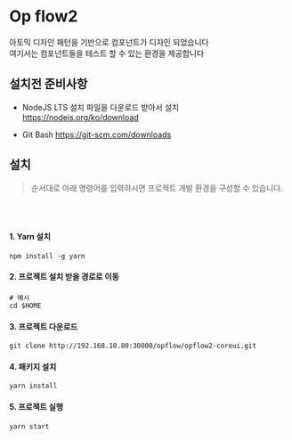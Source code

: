 
<Meta title="Introduction"/>

<style>{`
  .subheading {
    --mediumdark: '#999999';
    font-weight: 900;
    font-size: 13px;
    color: #999;
    letter-spacing: 6px;
    line-height: 24px;
    text-transform: uppercase;
    margin-bottom: 12px;
    margin-top: 40px;
  }

  .link-list {
    display: grid;
    grid-template-columns: 1fr;
    grid-template-rows: 1fr 1fr;
    row-gap: 10px;
  }

  @media (min-width: 620px) {
    .link-list {
      row-gap: 20px;
      column-gap: 20px;
      grid-template-columns: 1fr 1fr;
    }
  }

  @media all and (-ms-high-contrast:none) {
  .link-list {
      display: -ms-grid;
      -ms-grid-columns: 1fr 1fr;
      -ms-grid-rows: 1fr 1fr;
    }
  }

  .link-item {
    display: block;
    padding: 20px 30px 20px 15px;
    border: 1px solid #00000010;
    border-radius: 5px;
    transition: background 150ms ease-out, border 150ms ease-out, transform 150ms ease-out;
    color: #333333;
    display: flex;
    align-items: flex-start;
  }

  .link-item:hover {
    border-color: #1EA7FD50;
    transform: translate3d(0, -3px, 0);
    box-shadow: rgba(0, 0, 0, 0.08) 0 3px 10px 0;
  }

  .link-item:active {
    border-color: #1EA7FD;
    transform: translate3d(0, 0, 0);
  }

  .link-item strong {
    font-weight: 700;
    display: block;
    margin-bottom: 2px;
  }

  .link-item img {
    height: 40px;
    width: 40px;
    margin-right: 15px;
    flex: none;
  }

  .link-item span {
    font-size: 14px;
    line-height: 20px;
  }

  .tip {
    display: inline-block;
    border-radius: 1em;
    font-size: 11px;
    line-height: 12px;
    font-weight: 700;
    background: #E7FDD8;
    color: #66BF3C;
    padding: 4px 12px;
    margin-right: 10px;
    vertical-align: top;
  }

  .tip-wrapper {
    font-size: 13px;
    line-height: 20px;
    margin-top: 40px;
    margin-bottom: 40px;
  }

  .tip-wrapper code {
    font-size: 12px;
    display: inline-block;
  }


`}</style>

# Op flow2

아토믹 디자인 패턴을 기반으로 컴포넌트가 디자인 되었습니다<br/>여기서는 컴포넌트들을 테스트 할 수 있는 환경을 제공합니다


## 설치전 준비사항
- NodeJS
LTS 설치 파일을 다운로드 받아서 설치
https://nodejs.org/ko/download

- Git Bash
https://git-scm.com/downloads


## 설치
> 순서대로 아래 명령어를 입력하시면 프로젝트 개발 환경을 구성할 수 있습니다.

<br/>
<br/>

#### 1. Yarn 설치
```shell
npm install -g yarn
```

#### 2. 프로젝트 설치 받을 경로로 이동
```shell
# 예시
cd $HOME
```

#### 3. 프로젝트 다운로드
```shell
git clone http://192.168.10.80:30000/opflow/opflow2-coreui.git
```

#### 4. 패키지 설치
```shell
yarn install
```

#### 5. 프로젝트 실행
```shell
yarn start
```
